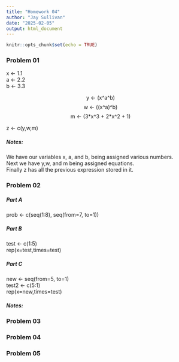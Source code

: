 ```yaml
---
title: "Homework 04"
author: "Jay Sullivan"
date: "2025-02-05"
output: html_document
---
```


```r
knitr::opts_chunk$set(echo = TRUE)
```

### Problem 01   


x <- 1.1  
a <- 2.2  
b <- 3.3  


$$ \text{y <- (x^a^b)} $$
$$ \text{w <- ((x^a)^b)} $$
$$ \text{m <- (3*x^3 + 2*x^2 + 1)} $$


z <- c(y,w,m)


##### Notes:


We have our variables x, a, and b, being assigned various numbers.  
Next we have y,w, and m being assigned equations.  
Finally z has all the previous expression stored in it.  


### Problem 02

##### Part A   
prob <- c(seq(1:8), seq(from=7, to=1))


##### Part B
test <- c(1:5)   
rep(x=test,times=test)

##### Part C


new <- seq(from=5, to=1)   
test2 <- c(5:1)   
rep(x=new,times=test)   


##### Notes:


### Problem 03




### Problem 04

### Problem 05

